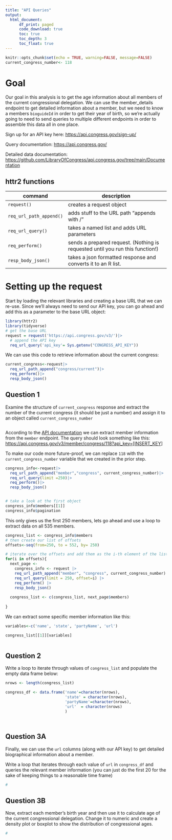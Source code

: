 ```yaml
---
title: "API Queries"
output: 
  html_document:
      df_print: paged
      code_download: true
      toc: true
      toc_depth: 3
      toc_float: true
---
```


```r
knitr::opts_chunk$set(echo = TRUE, warning=FALSE, message=FALSE)
current_congress_number<- 118
```

# Goal

Our goal in this analysis is to get the age information about all members of the current congressional delegation. We can use the member_details endpoint to get detailed information about a member, but we need to know a members `bioguideId` in order to get their year of birth, so we're actually going to need to send queries to multiple different endpoints in order to assemble this data all in one place.

Sign up for an API key here: <https://api.congress.gov/sign-up/>

Query documentation: <https://api.congress.gov/>

Detailed data documentation: <https://github.com/LibraryOfCongress/api.congress.gov/tree/main/Documentation>

## httr2 functions

| command                 | description                                                                   |
|-------------------------|-------------------------------------------------------------------------------|
| `request()`             | creates a request object                                                      |
| `req_url_path_append()` | adds stuff to the URL path "appends with /"                                   |
| `req_url_query()`       | takes a named list and adds URL parameters                                    |
| `req_perform()`         | sends a prepared request. (Nothing is requested until you run this function!) |
| `resp_body_json()`      | takes a json formatted response and converts it to an R list.                 |

# Setting up the request

Start by loading the relevant libraries and creating a base URL that we can re-use. Since we'll always need to send our API key, you can go ahead and add this as a parameter to the base URL object:

```r
library(httr2)
library(tidyverse)
# get the base URL 
request = request('https://api.congress.gov/v3/')|>
  # append the API key 
  req_url_query('api_key'= Sys.getenv("CONGRESS_API_KEY"))

```

We can use this code to retrieve information about the current congress:

```r

current_congress<-request|>
  req_url_path_append("congress/current")|>
  req_perform()|>
  resp_body_json()


```

## Question 1

Examine the structure of `current_congress` response and extract the number of the current congress (it should be just a number) and assign it to an object called `current_congress_number`

```r



```

According to the [API documentation](https://api.congress.gov/) we can extract member information from the `member` endpoint. The query should look something like this:\
[https://api.congress.gov/v3/member/congress/118?api_key=[INSERT_KEY]](https://api.congress.gov/v3/member/congress/118?api_key=%5BINSERT_KEY%5D){.uri}

To make our code more future-proof, we can replace `118` with the `current_congress_number` variable that we created in the prior step.

```r

congress_info<-request|>
  req_url_path_append("member","congress", current_congress_number)|>
  req_url_query(limit =250)|>
  req_perform()|>
  resp_body_json()


# take a look at the first object
congress_info$members[[1]]
congress_info$pagination

```

This only gives us the first 250 members, lets go ahead and use a loop to extract data on all 535 members.

```r



congress_list <- congress_info$members
# then create our list of offsets
offsets<-seq(from=250, to = 552, by= 250)

# iterate over the offsets and add them as the i-th element of the list
for(i in offsets){
  next_page <-
    congress_info <- request |>
    req_url_path_append("member", "congress", current_congress_number) |>
    req_url_query(limit = 250, offset=i) |>
    req_perform() |>
    resp_body_json()
  
  congress_list <- c(congress_list, next_page$members)
  
}


```

We can extract some specific member information like this:

```r


variables<-c('name', 'state', 'partyName', 'url')

congress_list[[1]][variables]



```

## Question 2

Write a loop to iterate through values of `congress_list` and populate the empty data frame below:

```r

nrows <- length(congress_list)

congress_df <- data.frame('name'=character(nrows),
                          'state' = character(nrows),
                          'partyName'=character(nrows),
                          'url'  = character(nrows)
                          )




```

## Question 3A

Finally, we can use the `url` columns (along with our API key) to get detailed biographical information about a member.

Write a loop that iterates through each value of `url` in `congress_df` and queries the relevant member information (you can just do the first 20 for the sake of keeping things to a reasonable time frame)

```r
#

```

## Question 3B

Now, extract each member's birth year and then use it to calculate age of the current congressional delegation. Change it to numeric and create a density plot or boxplot to show the distribution of congressional ages.

```r
#


```
